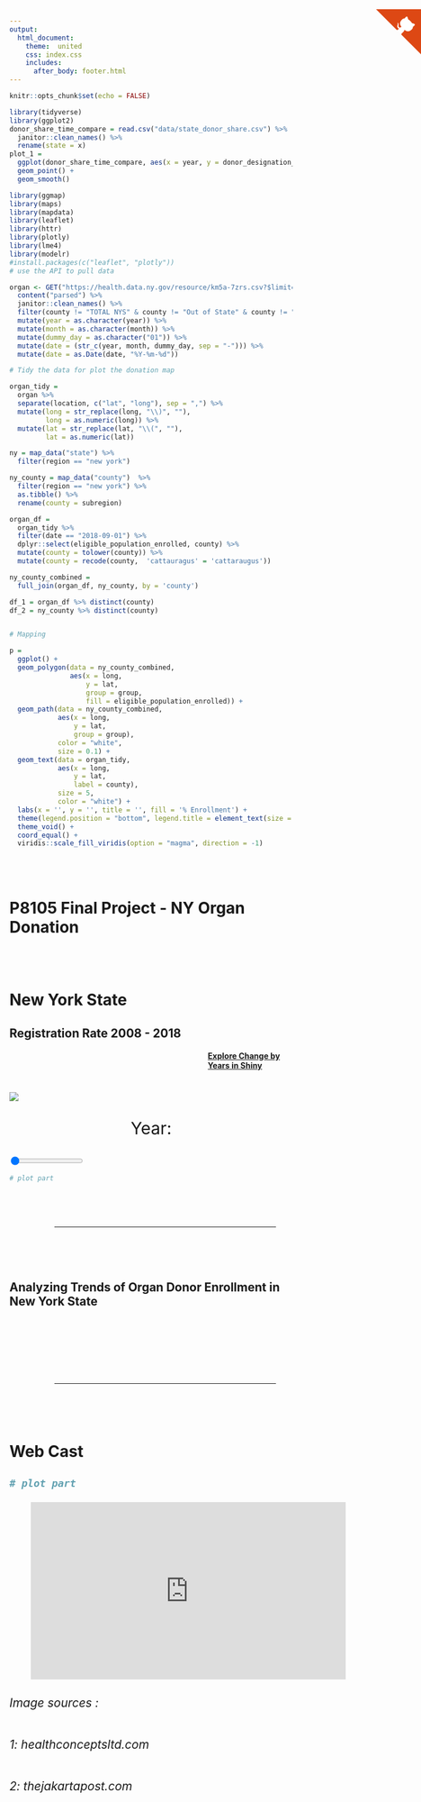 ```yaml
---
output:
  html_document:
    theme:  united
    css: index.css
    includes:
      after_body: footer.html
---
```


```r
knitr::opts_chunk$set(echo = FALSE)
```

```r
library(tidyverse)
library(ggplot2)
donor_share_time_compare = read.csv("data/state_donor_share.csv") %>%
  janitor::clean_names() %>%
  rename(state = x)
plot_1 = 
  ggplot(donor_share_time_compare, aes(x = year, y = donor_designation_share, color = state)) +
  geom_point() +
  geom_smooth()
```

```r
library(ggmap)
library(maps)
library(mapdata)
library(leaflet)
library(httr)
library(plotly)
library(lme4)
library(modelr)
#install.packages(c("leaflet", "plotly"))
# use the API to pull data

organ <- GET("https://health.data.ny.gov/resource/km5a-7zrs.csv?$limit=10000") %>% 
  content("parsed") %>%
  janitor::clean_names() %>%
  filter(county != "TOTAL NYS" & county != "Out of State" & county != "Unknown") %>%
  mutate(year = as.character(year)) %>%
  mutate(month = as.character(month)) %>%
  mutate(dummy_day = as.character("01")) %>%
  mutate(date = (str_c(year, month, dummy_day, sep = "-"))) %>%
  mutate(date = as.Date(date, "%Y-%m-%d"))

# Tidy the data for plot the donation map

organ_tidy = 
  organ %>% 
  separate(location, c("lat", "long"), sep = ",") %>% 
  mutate(long = str_replace(long, "\\)", ""),
         long = as.numeric(long)) %>% 
  mutate(lat = str_replace(lat, "\\(", ""),
         lat = as.numeric(lat)) 

ny = map_data("state") %>% 
  filter(region == "new york")

ny_county = map_data("county")  %>% 
  filter(region == "new york") %>% 
  as.tibble() %>% 
  rename(county = subregion)

organ_df = 
  organ_tidy %>% 
  filter(date == "2018-09-01") %>% 
  dplyr::select(eligible_population_enrolled, county) %>% 
  mutate(county = tolower(county)) %>% 
  mutate(county = recode(county,  'cattauragus' = 'cattaraugus'))

ny_county_combined = 
  full_join(organ_df, ny_county, by = 'county')

df_1 = organ_df %>% distinct(county) 
df_2 = ny_county %>% distinct(county) 


# Mapping

p = 
  ggplot() + 
  geom_polygon(data = ny_county_combined, 
               aes(x = long, 
                   y = lat, 
                   group = group, 
                   fill = eligible_population_enrolled)) +
  geom_path(data = ny_county_combined, 
            aes(x = long, 
                y = lat,
                group = group), 
            color = "white", 
            size = 0.1) +
  geom_text(data = organ_tidy, 
            aes(x = long, 
                y = lat, 
                label = county),
            size = 5,
            color = "white") +
  labs(x = '', y = '', title = '', fill = '% Enrollment') +
  theme(legend.position = "bottom", legend.title = element_text(size = 20)) +
  theme_void() +
  coord_equal() +
  viridis::scale_fill_viridis(option = "magma", direction = -1)
```

<a href="https://github.com/jackyan0320/p8105_final_project" class="github-corner" aria-label="View source on Github"><svg width="80" height="80" viewBox="0 0 250 250" style="fill:#dd4814; color:#fff; position: absolute; top: 50; border: 0; right: 0;" aria-hidden="true"><path d="M0,0 L115,115 L130,115 L142,142 L250,250 L250,0 Z"></path><path d="M128.3,109.0 C113.8,99.7 119.0,89.6 119.0,89.6 C122.0,82.7 120.5,78.6 120.5,78.6 C119.2,72.0 123.4,76.3 123.4,76.3 C127.3,80.9 125.5,87.3 125.5,87.3 C122.9,97.6 130.6,101.9 134.4,103.2" fill="currentColor" style="transform-origin: 130px 106px;" class="octo-arm"></path><path d="M115.0,115.0 C114.9,115.1 118.7,116.5 119.8,115.4 L133.7,101.6 C136.9,99.2 139.9,98.4 142.2,98.6 C133.8,88.0 127.5,74.4 143.8,58.0 C148.5,53.4 154.0,51.2 159.7,51.0 C160.3,49.4 163.2,43.6 171.4,40.1 C171.4,40.1 176.1,42.5 178.8,56.2 C183.1,58.6 187.2,61.8 190.9,65.4 C194.5,69.0 197.7,73.2 200.1,77.6 C213.8,80.2 216.3,84.9 216.3,84.9 C212.7,93.1 206.9,96.0 205.4,96.6 C205.1,102.4 203.0,107.8 198.3,112.5 C181.9,128.9 168.3,122.5 157.7,114.1 C157.9,116.9 156.7,120.9 152.7,124.9 L141.0,136.5 C139.8,137.7 141.6,141.9 141.8,141.8 Z" fill="currentColor" class="octo-body"></path></svg></a><style>.github-corner:hover .octo-arm{animation:octocat-wave 560ms ease-in-out}@keyframes octocat-wave{0%,100%{transform:rotate(0)}20%,60%{transform:rotate(-25deg)}40%,80%{transform:rotate(10deg)}}@media (max-width:500px){.github-corner:hover .octo-arm{animation:none}.github-corner .octo-arm{animation:octocat-wave 560ms ease-in-out}} </style>



<div class="cd-fixed-bg cd-fixed-bg--1"> 
  <h1 class = "front-page-title" style = "padding-top:10%">
    P8105 Final Project - NY Organ Donation 
  <h1>
</div> 

<div >
</br>
</div>


<div class = "plot_description">
  <h1>   </h1>
  <h1>   </h1>
  <h1> New York State </h1>
  <h2>Registration Rate 2008 - 2018 
      <h4  style="margin-left: 70%;"> [Explore Change by Years in Shiny](https://sijiayue.shinyapps.io/shinny_heatmap/)<a href= "interesting_finding.html"> <i class="fa fa-space-shuttle" aria-hidden="true"></i> </a> <h4> 
  </h2>
</div>


<h1></h1>
<p></p>

<div class="slidecontainer">
  <img id="mapImg" src="website_img_maps/2008.png">
  <p style= "text-align: center; font-size: 30px;">Year: <span id="demo"></span></p>
  <input type="range" min="2008" max="2018" value="2008" class="slider" id="myRange">

</div>


<div class = "single_map_plot">
```r
# plot part 
```

</div>



<div class = "divider" 
     style = "padding-top: 50px;
              padding-right: 30px;
              padding-bottom: 50px;
              padding-left: 80px;
              clear : both">
  <hr class = "style-two"></hr>
</div>


<div style="display: none;">

<div class = "plot_description">
  <h1> Registration Over Time </h1>
  <h2> a generally increasing trend across the years  </h2>
  <h4  style="margin-left: 60%;"> [READ MORE](interesting_finding.html)<a href= "interesting_finding.html"> <i class="fab fa-wpexplorer"></i> </a> <h4>
  
</div>

<div>
 <section class="plotting_main">
  <div class = "plot_1_plot">
```r
  # plot part
county_enrollment_plot = 
  organ %>% 
  ggplot(aes(x = date, y = registry_enrollments, color = county)) +
    geom_line() +
    labs(x = "Date", 
         y = "Persons enrolled", 
         title = " ") + 
  viridis::scale_color_viridis(discrete = TRUE) + 
  theme_bw()

ggplotly(county_enrollment_plot)
```
  </div>
  
<div class = "plot_1_description">

<h3>The registry enrollments showed a generally increasing trend across the years. However, note that there is a sudden change in registry enrollments on 2009-06-01 and 2017-10-1. Curiously, the enrollment even declined for some counties on 2017-10-1, which indicates an aspect of limitation of the dataset.
</h3>

</div>
</section>




 <div class = "divider" 
     style = "padding-top: 50px;
              padding-right: 30px;
              padding-bottom: 50px;
              padding-left: 80px;
              clear : both">
  <br><br>
  <h2></h2>
  <hr class = "style-two"></hr>
</div>


 <div class = "plot_description">
  <h1> Policy Analysis </h1>
  <h2> Legislative policy that affect donnor registration rate <h2>
  <h4  style="margin-left: 60%;"> [READ MORE](nick_page.html)<a href= "nick_page.html"> <i class="fab fa-wpexplorer"></i> </a> <h4>
<div>
 <section class="plotting_main">
  <div class = "plot_2_plot">
```r
organ_sp <- read_csv("data/organ_spline.csv") %>% 
  filter(!(county %in% c("TOTAL NYS", "Cattauragus", "St Lawrence"))) %>% 
  mutate(opo = as_factor(opo), 
         opo = fct_relevel(opo, 
                           "New York Organ Donor Network", 
                           "Center for Donation and Transplant in New York", 
                           "UNYTS", 
                           "Finger Lakes Donor Recovery Network")) 
all_sp_model <- organ_sp %>% 
  lmer(eligible_population_enrolled ~ total_days + year_sp_2012 + year_sp_2016 + year_sp_2017 + opo + 
         (1 | county), data = ., REML = FALSE)

add_predictions(organ_sp, all_sp_model) %>% 
  ggplot(aes(x = total_days, y = pred, color = opo, type = county)) + 
  geom_line() +
  viridis::scale_color_viridis(discrete = TRUE) + 
  geom_vline(xintercept = 1491, linetype = "dashed") + 
  geom_vline(xintercept = 2799, linetype = "dashed") + 
  geom_vline(xintercept = 3088, linetype = "dashed") + 
  annotate(geom = "text", x = 1720, y = 5, label = "2012") +
  annotate(geom = "text", x = 2600, y = 5, label = "2016") +
  annotate(geom = "text", x = 3300, y = 9, label = "2017") +
  theme_bw() +
  theme(legend.position = "bottom", 
        legend.title = element_blank()) + 
  guides(color = guide_legend(ncol = 2)) + 
  labs(title = "", 
       subtitle = "Modeling all splines", 
       x = "Time as total days", 
       y = "Eligible population enrolled (%)") 
```
  </div>
  
<div class = "plot_2_description">

<h3>2012 policy INSERT WHAT THIS POLICY WAS; a model including a term for a spline corresponding with a 2016 policy INSERT WHAT THIS POLICY WAS; a model including a term for a spline corresponding with a 2017 policy that lowered the age from eligible enrollees from 18 to 16 years old
</h3>
</div>
</section>

</div>
</div>
</div>
</div>
</div>
</div>
</div>
</div>
</div>
</div>
</div>
</div>

<div class = "plot_description">

<h2> Analyzing Trends of Organ Donor Enrollment in New York State </h1>
<h4></h4>

</div>








 <div class = "divider" 
     style = "padding-top: 50px;
              padding-right: 30px;
              padding-bottom: 50px;
              padding-left: 80px;
              clear : both">
  <br><br>
  <h2></h2>
  <hr class = "style-two"></hr>
</div>

</section>
<div class = "plot_description">
<h1> Web Cast </h1>
<h2><h2>
<div>
<section class="plotting_main">
<div class = "plot_3_description" style = "border:none">
</div>
<div class = "plot_3_plot">
```r
# plot part 
```
</div>
</section>

<div style = "width : 85%; margin: auto;">
<div class="embed-responsive embed-responsive-16by9" >
<iframe width="560" height="315" src="https://www.youtube.com/embed/aJOTlE1K90k?start=9" frameborder="0" allow="accelerometer; autoplay; encrypted-media; gyroscope; picture-in-picture" allowfullscreen></iframe>
</div>
</div>

<div style = "text-align: left;">
  <h6>Image sources :</h6> 
  <h6>1: healthconceptsltd.com</h6> 
  <h6>2: thejakartapost.com</h6> 
</div>




<style>
</style>



<script>
var slider = document.getElementById("myRange");
var output = document.getElementById("demo");
output.innerHTML = slider.value;

slider.oninput = function() {
  output.innerHTML = this.value;
  document.getElementById("mapImg").src = 'website_img_maps/' + this.value + '.png';
}
</script>

